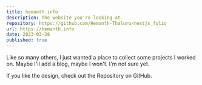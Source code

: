 ```yaml
---
title: hemanth.info
description: The website you're looking at
repository: https://github.com/Hemanth-Thaluru/nextjs_folio
url: https://hemanth.info
date: 2023-03-28
published: true
---
```



Like so many others, I just wanted a place to collect some projects I worked on. Maybe I'll add a blog, maybe I won't. I'm not sure yet.

If you like the design, check out the Repository on GitHub.

